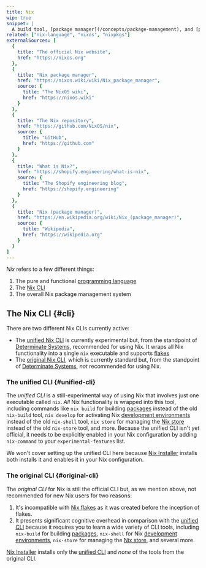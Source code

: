 ```yaml
---
title: Nix
wip: true
snippet: |
  A build tool, [package manager](/concepts/package-management), and [programming language](/concepts/nix-language)
related: ["nix-language", "nixos", "nixpkgs"]
externalSources: [
  {
    title: "The official Nix website",
    href: "https://nixos.org"
  },
  {
    title: "Nix package manager",
    href: "https://nixos.wiki/wiki/Nix_package_manager",
    source: {
      title: "The NixOS wiki",
      href: "https://nixos.wiki"
    }
  },
  {
    title: "The Nix repository",
    href: "https://github.com/NixOS/nix",
    source: {
      title: "GitHub",
      href: "https://github.com"
    }
  },
  {
    title: "What is Nix?",
    href: "https://shopify.engineering/what-is-nix",
    source: {
      title: "The Shopify engineering blog",
      href: "https://shopify.engineering"
    }
  },
  {
    title: "Nix (package manager)",
    href: "https://en.wikipedia.org/wiki/Nix_(package_manager)",
    source: {
      title: "Wikipedia",
      href: "https://wikipedia.org"
    }
  }
]
---
```


*Nix* refers to a few different things:

1. The pure and functional [programming language][lang]
2. The [Nix CLI](#cli)
3. The overall Nix package management system

## The Nix CLI \{#cli}

There are two different Nix CLIs currently active:

* The [unified Nix CLI](#unified-cli) is currently experimental but, from the standpoint of [Determinate Systems][ds], recommended for using Nix.
  It wraps all Nix functionality into a single `nix` executable and supports [flakes]
* The [original Nix CLI](#original-cli), which is currently standard but, from the standpoint of [Determinate Systems][ds], *not* recommended for using Nix.

### The unified CLI \{#unified-cli}

The *unified CLI* is a still-experimental way of using Nix that involves just one executable called `nix`.
*All* Nix functionality is wrapped into this tool, including commands like `nix build` for building [packages] instead of the old `nix-build` tool, `nix develop` for activating Nix [development environments][env] instead of the old `nix-shell` tool, `nix store` for managing the [Nix store][store] instead of the old `nix-store` tool, and more.
Because the unified CLI isn't yet official, it needs to be explicitly enabled in your Nix configuration by adding `nix-command` to your `experimental-features` list.

We won't cover setting up the unified CLI here because [Nix Installer][install] installs both installs it and enables it in your Nix configuration.

### The original CLI \{#original-cli}

The *original CLI* for Nix is still the official CLI but, as we mention above, not recommended for new Nix users for two reasons:

1. It's incompatible with [Nix flakes][flakes] as it was created before the inception of flakes.
1. It presents significant cognitive overhead in comparison with the [unified CLI](#unified-cli) because it requires you to learn a wide variety of CLI tools, including `nix-build` for building [packages], `nix-shell` for Nix [development environments][env], `nix-store` for managing the [Nix store][store], and several more.

[Nix Installer][install] installs only the [unified CLI](#unified-cli) and *none* of the tools from the original CLI.

[ds]: https://determinate.systems
[env]: /concepts/dev-env
[flakes]: /concepts/flakes
[install]: /concepts/nix-installer
[lang]: /concepts/nix-language
[packages]: /concepts/packages
[store]: /concepts/nix-store
